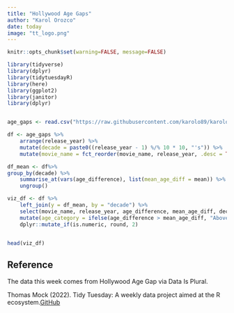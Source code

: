 ```yaml
---
title: "Hollywood Age Gaps"
author: "Karol Orozco"
date: today
image: "tt_logo.png"
---
```



```r
knitr::opts_chunk$set(warning=FALSE, message=FALSE)

library(tidyverse)
library(dplyr)
library(tidytuesdayR)
library(here)
library(ggplot2)
library(janitor)
library(dplyr)


age_gaps <- read.csv("https://raw.githubusercontent.com/karolo89/karolo_website/main/data/2023/2023-02-14/age_gaps.csv")
```



```r
df <- age_gaps %>%
    arrange(release_year) %>% 
    mutate(decade = paste0((release_year - 1) %/% 10 * 10, "'s")) %>% 
    mutate(movie_name = fct_reorder(movie_name, release_year, .desc = TRUE)) 

df_mean <- df%>%
group_by(decade) %>% 
    summarise_at(vars(age_difference), list(mean_age_diff = mean)) %>% 
    ungroup()

viz_df <- df %>% 
    left_join(y = df_mean, by = "decade") %>% 
    select(movie_name, release_year, age_difference, mean_age_diff, decade) %>% 
    mutate(age_category = ifelse(age_difference > mean_age_diff, "Above Average", "Below Average")) %>% 
    dplyr::mutate_if(is.numeric, round, 2) 


head(viz_df)
```






## Reference

The data this week comes from Hollywood Age Gap via Data Is Plural.

Thomas Mock (2022). Tidy Tuesday: A weekly data project aimed at the R ecosystem.[GitHub](https://github.com/rfordatascience/tidytuesday)
